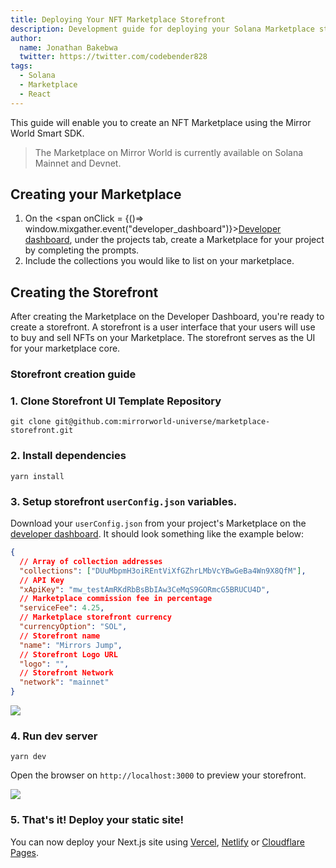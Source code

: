 ```yaml
---
title: Deploying Your NFT Marketplace Storefront
description: Development guide for deploying your Solana Marketplace storefront
author:
  name: Jonathan Bakebwa
  twitter: https://twitter.com/codebender828
tags:
  - Solana
  - Marketplace
  - React
---
```


This guide will enable you to create an NFT Marketplace using the Mirror World
Smart SDK.

> The Marketplace on Mirror World is currently available on Solana Mainnet and
> Devnet.

## Creating your Marketplace

1. On the <span onClick = {()=> window.mixgather.event("developer_dashboard")}>[Developer dashboard](https://app.mirrorworld.fun)</span>,
under the projects tab, create a Marketplace for your project by completing
the prompts.
2. Include the collections you would like to list on your marketplace.

## Creating the Storefront

After creating the Marketplace on the Developer Dashboard, you're ready to
create a storefront. A storefront is a user interface that your users will use
to buy and sell NFTs on your Marketplace. The storefront serves as the UI for
your marketplace core.

### Storefront creation guide

### 1. Clone Storefront UI Template Repository

```shell
git clone git@github.com:mirrorworld-universe/marketplace-storefront.git
```

### 2. Install dependencies

```shell
yarn install
```

### 3. Setup storefront `userConfig.json` variables.

Download your `userConfig.json` from your project's Marketplace on the [developer dashboard](https://app.mirrorworld.fun). It should look something like the example below:

```json
{
  // Array of collection addresses
  "collections": ["DUuMbpmH3oiREntViXfGZhrLMbVcYBwGeBa4Wn9X8QfM"],
  // API Key
  "xApiKey": "mw_testAmRKdRbBsBbIAw3CeMqS9GORmcG5BRUCU4D",
  // Marketplace commission fee in percentage
  "serviceFee": 4.25,
  // Marketplace storefront currency
  "currencyOption": "SOL",
  // Storefront name
  "name": "Mirrors Jump",
  // Storefront Logo URL
  "logo": "",
  // Storefront Network
  "network": "mainnet"
}
```

![](https://market-assets.mirrorworld.fun/dashboard/dashboard2.png)

### 4. Run dev server

```shell
yarn dev
```

Open the browser on `http://localhost:3000` to preview your storefront.

![](https://market-assets.mirrorworld.fun/dashboard/storefront.png)

### 5. That's it! Deploy your static site!

You can now deploy your Next.js site using [Vercel](https://vercel.com), [Netlify](https://netlify.com) or [Cloudflare Pages](https://pages.cloudflare.dev).